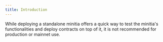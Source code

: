```yaml
---
title: Introduction
---
```


While deploying a standalone minitia offers a quick way to test the minitia's functionalities and deploy contracts on top of it, it is not recommended for production or mainnet use.